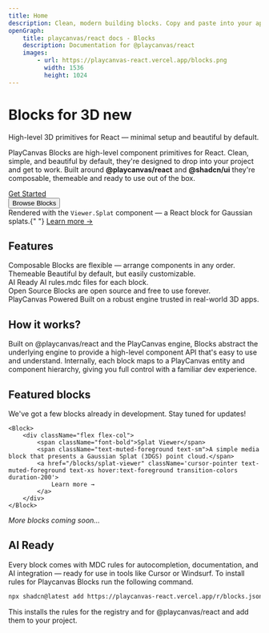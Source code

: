 ```yaml
---
title: Home
description: Clean, modern building blocks. Copy and paste into your apps. Works with all React frameworks. Open Source. Free forever.
openGraph:
    title: playcanvas/react docs - Blocks
    description: Documentation for @playcanvas/react
    images:
        - url: https://playcanvas-react.vercel.app/blocks.png
          width: 1536
          height: 1024
---
```



<h1 className='text-4xl font-bold mt-8 mb-2'>
  Blocks for 3D <Badge variant="secondary" >new</Badge>
</h1>

<div className='text-lg font-semibold text-muted-foreground max-w-prose'>
    High-level 3D primitives for React — minimal setup and beautiful by default.
</div>

PlayCanvas Blocks are high-level component primitives for React. Clean, simple, and beautiful by default, they're designed to drop into your project and get to work. Built around **@playcanvas/react** and **@shadcn/ui** they're composable, themeable and ready to use out of the box.

<div className='flex flex-row gap-2 mt-4 items-center'>
    <a className="flex items-center -ml-2 flex-row gap-2 bg-muted rounded-full p-2 px-4 max-w-fit" href="blocks/installation">
        <Box size={14} className="text-muted-foreground" />
        <div className="text-xs font-medium text-muted-foreground hover:text-foreground transition-colors duration-200">Get Started</div>
        <ArrowRight size={14} className="text-muted-foreground" />
    </a>
    <a href="/blocks/splat-viewer">
        <Button variant="link" className='cursor-pointer text-muted-foreground text-xs hover:text-foreground transition-colors duration-200'>
            Browse Blocks
        </Button>
    </a>
</div>

<div className='relative mb-4 lg:mb-12'>
    <Viewer.Splat src={splatUrl} className="aspect-4:1 mt-8 lg:my-8 -mx-4 lg:-mx-6 bg-gray-200 lg:rounded-lg shadow-xl cursor-grab active:cursor-grabbing" />
    <div className='lg:absolute bottom-0 right-0 w-full py-2 lg:py-8 lg:text-background text-xs italic text-center pointer-events-none'>
        <span className="pointer-events-auto">
            Rendered with the <code>Viewer.Splat</code> component — a React block for Gaussian splats.{" "}
            <a className="underline text-bold" href="/blocks/splat-viewer">Learn more →</a>
        </span>
    </div>
</div>

## Features
<div className="flex flex-col gap-4 py-4 items-start">
    <Check>
        <div className="flex flex-col">
            <span className="font-bold">Composable</span>
            <span className="text-muted-foreground text-sm">Blocks are flexible — arrange components in any order.</span>
        </div>
    </Check>
    <Check>
        <div className="flex flex-col">
            <span className="font-bold">Themeable</span>
            <span className="text-muted-foreground text-sm">Beautiful by default, but easily customizable.</span>
        </div>
    </Check>
    <Check>
        <div className="flex flex-col">
            <span className="font-bold">AI Ready</span>
            <span className="text-muted-foreground text-sm">AI rules.mdc files for each block.</span>
        </div>
    </Check>
    <Check>
        <div className="flex flex-col">
            <span className="font-bold">Open Source</span>
            <span className="text-muted-foreground text-sm">Blocks are open source and free to use forever.</span>
        </div>
    </Check>
    <Check>
        <div className="flex flex-col">
            <span className="font-bold">PlayCanvas Powered</span>
            <span className="text-muted-foreground text-sm">Built on a robust engine trusted in real-world 3D apps.</span>
        </div>
    </Check>
</div>

## How it works?

Built on @playcanvas/react and the PlayCanvas engine, Blocks abstract the underlying engine to provide a high-level component API that's easy to use and understand. Internally, each block maps to a PlayCanvas entity and component hierarchy, giving you full control with a familiar dev experience.

## Featured blocks

We've got a few blocks already in development. Stay tuned for updates!

<div className="flex flex-col gap-4 py-8 items-start">

    <Block>
        <div className="flex flex-col">
            <span className="font-bold">Splat Viewer</span>
            <span className="text-muted-foreground text-sm">A simple media block that presents a Gaussian Splat (3DGS) point cloud.</span>
            <a href="/blocks/splat-viewer" className='cursor-pointer text-muted-foreground text-xs hover:text-foreground transition-colors duration-200'>
                Learn more →
            </a>
        </div>    
    </Block>
</div>

_More blocks coming soon..._

## AI Ready

Every block comes with MDC rules for autocompletion, documentation, and AI integration — ready for use in tools like Cursor or Windsurf. To install rules for Playcanvas Blocks run the following command.

```bash copy
npx shadcn@latest add https://playcanvas-react.vercel.app/r/blocks.json
```

This installs the rules for the registry and for @playcanvas/react and add them to your project.


